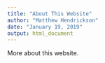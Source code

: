 ---
title: "About This Website"
author: "Matthew Hendrickson"
date: "January 19, 2019"
output: html_document
---

More about this website.
